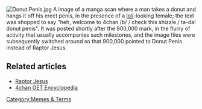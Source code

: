 [[File:Donut.Penis.jpg|thumb|right]]
A image of a manga scan where a man takes a donut and hangs it off his erect penis, in the presence of a [[loli]]-looking female; the text was shopped to say "heh, welcome to 4chan /b/ / check this shizzle / ta-da! donut penis". It was posted shortly after the 900,000 mark, in the flurry of activity that usually accompanies such milestones, and the image files were subsequently switched around so that 900,000 pointed to Donut Penis instead of Raptor Jesus. 

== Related articles ==
* [[Raptor Jesus]]
* [[4chan GET Encyclopedia]]

[[Category:Memes & Terms]]